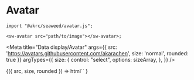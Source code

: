 
# Avatar

```tsx
import "@akrc/seaweed/avatar.js";

<sw-avatar src="path/to/image"></sw-avatar>;
```

<Meta
    title="Data display/Avatar"
    args={{
        src: 'https://avatars.githubusercontent.com/akarachen',
        size: 'normal',
        rounded: true
    }}
    argTypes={{
        size: {
            control: "select",
            options: sizeArray,
        },
    }}
/>

<Canvas>
    <Story name="Page">
        {({ src, size, rounded }) =>
            html`<sw-avatar src=${src} size=${size} ?rounded=${rounded}></sw-avatar>`
        }
    </Story>
</Canvas>
